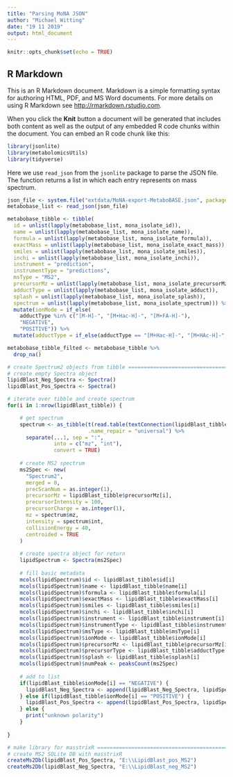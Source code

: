 ```yaml
---
title: "Parsing MoNA JSON"
author: "Michael Witting"
date: "19 11 2019"
output: html_document
---
```


```r
knitr::opts_chunk$set(echo = TRUE)
```

## R Markdown

This is an R Markdown document. Markdown is a simple formatting syntax for authoring HTML, PDF, and MS Word documents. For more details on using R Markdown see <http://rmarkdown.rstudio.com>.

When you click the **Knit** button a document will be generated that includes both content as well as the output of any embedded R code chunks within the document. You can embed an R code chunk like this:

```r
library(jsonlite)
library(metabolomicsUtils)
library(tidyverse)
```

Here we use <code>read_json</code> from the <code>jsonlite</code> package to parse the JSON file. The function returns a list in which each entry represents on mass spectrum.

```r
json_file <- system.file("extdata/MoNA-export-MetaboBASE.json", package = "metabolomicsUtils")
metabobase_list <- read_json(json_file)
```

```r
metabobase_tibble <- tibble(
  id = unlist(lapply(metabobase_list, mona_isolate_id)),
  name = unlist(lapply(metabobase_list, mona_isolate_name)),
  formula = unlist(lapply(metabobase_list, mona_isolate_formula)),
  exactMass = unlist(lapply(metabobase_list, mona_isolate_exact_mass)),
  smiles = unlist(lapply(metabobase_list, mona_isolate_smiles)),
  inchi = unlist(lapply(metabobase_list, mona_isolate_inchi)),
  instrument = "prediction",
  instrumentType = "predictions",
  msType = "MS2",
  precursorMz = unlist(lapply(metabobase_list, mona_isolate_precursorMz)),
  adductType = unlist(lapply(metabobase_list, mona_isolate_adduct)),
  splash = unlist(lapply(metabobase_list, mona_isolate_splash)),
  spectrum = unlist(lapply(metabobase_list, mona_isolate_spectrum))) %>%
  mutate(ionMode = if_else(
    adductType %in% c("[M-H]-", "[M+Hac-H]-", "[M+FA-H]-"),
    "NEGATIVE",
    "POSITIVE")) %>%
  mutate(adductType = if_else(adductType == "[M+Hac-H]-", "[M+HAc-H]-", adductType))
```

```r
metabobase_tibble_filted <- metabobase_tibble %>% 
  drop_na()
```

```r
# create Spectrum2 objects from tibble =========================================
# create empty Spectra object
lipidBlast_Neg_Spectra <- Spectra()
lipidBlast_Pos_Spectra <- Spectra()

# iterate over tibble and create spectrum
for(i in 1:nrow(lipidBlast_tibble)) {

    # get spectrum
    spectrum <- as_tibble(t(read.table(textConnection(lipidBlast_tibble$spectrum[i]))),
                          .name_repair = "universal") %>%
      separate(...1, sep = ":",
               into = c("mz", "int"),
               convert = TRUE)
    
    # create MS2 spectrum
    ms2Spec <- new(
      "Spectrum2",
      merged = 0,
      precScanNum = as.integer(1),
      precursorMz = lipidBlast_tibble$precursorMz[i],
      precursorIntensity = 100,
      precursorCharge = as.integer(1),
      mz = spectrum$mz,
      intensity = spectrum$int,
      collisionEnergy = 40,
      centroided = TRUE
    )
    
    # create spectra object for return
    lipidSpectrum <- Spectra(ms2Spec)
    
    # fill basic metadata
    mcols(lipidSpectrum)$id <- lipidBlast_tibble$id[i]
    mcols(lipidSpectrum)$name <- lipidBlast_tibble$name[i]
    mcols(lipidSpectrum)$formula <- lipidBlast_tibble$formula[i]
    mcols(lipidSpectrum)$exactMass <- lipidBlast_tibble$exactMass[i]
    mcols(lipidSpectrum)$smiles <- lipidBlast_tibble$smiles[i]
    mcols(lipidSpectrum)$inchi <- lipidBlast_tibble$inchi[i]
    mcols(lipidSpectrum)$instrument <- lipidBlast_tibble$instrument[i]
    mcols(lipidSpectrum)$instrumentType <- lipidBlast_tibble$instrumentType[i]
    mcols(lipidSpectrum)$msType <- lipidBlast_tibble$msType[i]
    mcols(lipidSpectrum)$ionMode <- lipidBlast_tibble$ionMode[i]
    mcols(lipidSpectrum)$precursorMz <- lipidBlast_tibble$precursorMz[i]
    mcols(lipidSpectrum)$precursorType <- lipidBlast_tibble$adductType[i]
    mcols(lipidSpectrum)$splash <- lipidBlast_tibble$splash[i]
    mcols(lipidSpectrum)$numPeak <- peaksCount(ms2Spec)
    
    # add to list
    if(lipidBlast_tibble$ionMode[i] == "NEGATIVE") {
      lipidBlast_Neg_Spectra <- append(lipidBlast_Neg_Spectra, lipidSpectrum)
    } else if(lipidBlast_tibble$ionMode[i] == "POSITIVE") {
      lipidBlast_Pos_Spectra <- append(lipidBlast_Pos_Spectra, lipidSpectrum)
    } else {
      print("unknown polarity")
    }
  
}

# make library for masstrixR ===================================================
# create MS2 SQLite DB with masstrixR
createMs2Db(lipidBlast_Pos_Spectra, "E:\\LipidBlast_pos_MS2")
createMs2Db(lipidBlast_Neg_Spectra, "E:\\LipidBlast_neg_MS2")
```

